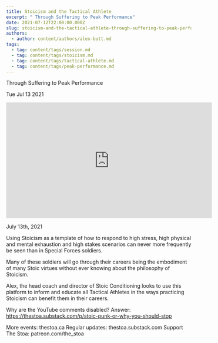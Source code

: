 ```yaml
---
title: Stoicism and the Tactical Athlete
excerpt: " Through Suffering to Peak Performance"
date: 2021-07-12T22:00:00.000Z
slug: stoicism-and-the-tactical-athlete-through-suffering-to-peak-performance
authors:
  - author: content/authors/alex-butt.md
tags:
  - tag: content/tags/session.md
  - tag: content/tags/stoicism.md
  - tag: content/tags/tactical-athlete.md
  - tag: content/tags/peak-performance.md
---
```




 Through Suffering to Peak Performance

Tue Jul 13 2021

<iframe width="560" height="315" src="https://www.youtube.com/embed/yIYQ-16kZ6U" title="Stoicism and the Tactical Athlete: Through Suffering to Peak Performance w/ Alex Butt" frameborder="0" allow="accelerometer; autoplay; clipboard-write; encrypted-media; gyroscope; picture-in-picture" allowfullscreen ></iframe>

July 13th, 2021

Using Stoicism as a template of how to respond to high stress, high physical and mental exhaustion and high stakes scenarios can never more frequently be seen than in Special Forces soldiers.

Many of these soldiers will go through their careers being the embodiment of many Stoic virtues without ever knowing about the philosophy of Stoicism.

Alex, the head coach and director of Stoic Conditioning looks to use this platform to inform and educate all Tactical Athletes in the ways practicing Stoicism can benefit them in their careers.

Why are the YouTube comments disabled? Answer: https://thestoa.substack.com/p/stoic-punk-or-why-you-should-stop

More events: thestoa.ca
Regular updates: thestoa.substack.com
Support The Stoa: patreon.com/the_stoa


